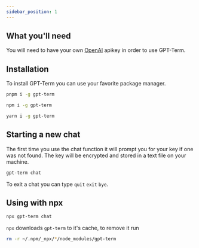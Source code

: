 ---
sidebar_position: 1
---


## What you'll need

You will need to have your own [OpenAI](https://platform.openai.com) apikey in order to use GPT-Term.

## Installation

To install GPT-Term you can use your favorite package manager.

<Tabs>
<TabItem value="apple" label="pnpm" default>

```bash
pnpm i -g gpt-term
```

</TabItem>
<TabItem value="orange" label="npm">

```bash
npm i -g gpt-term
```

</TabItem>
<TabItem value="banana" label="yarn">

```bash
yarn i -g gpt-term
```

</TabItem>
</Tabs>

## Starting a new chat

The first time you use the chat function it will prompt you for your key if one was not found. The key
will be encrypted and stored in a text file on your machine.

```bash
gpt-term chat
```

To exit a chat you can type `quit` `exit` `bye`.

## Using with npx

```bash
npx gpt-term chat
```

`npx` downloads `gpt-term` to it's cache, to remove it run

```bash
rm -r ~/.npm/_npx/*/node_modules/gpt-term
```
